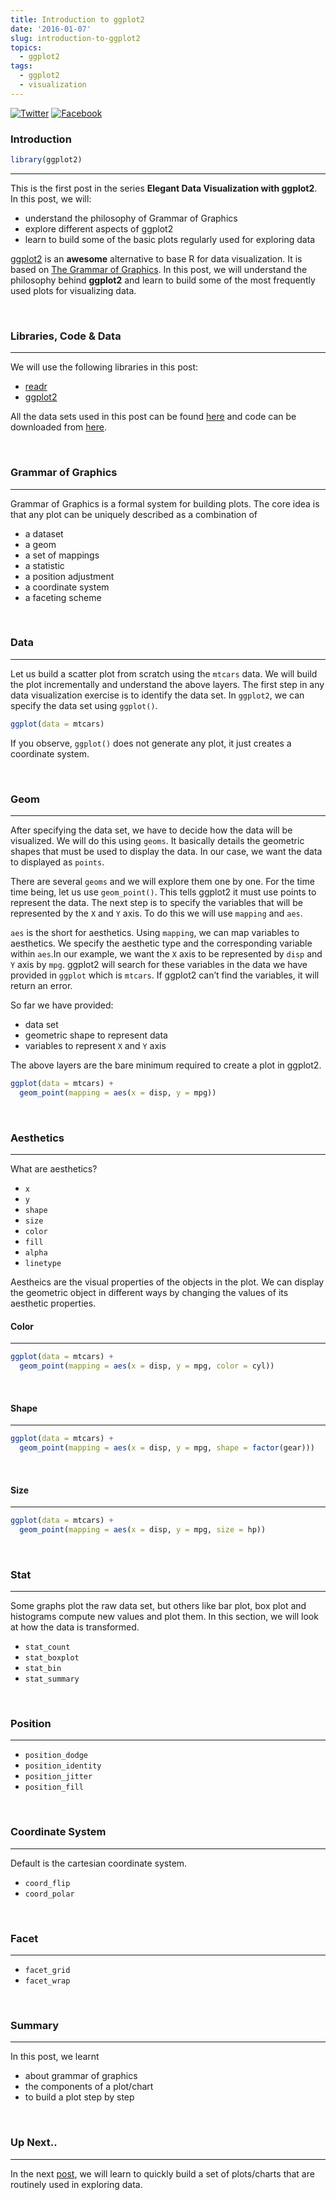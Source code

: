```yaml
---
title: Introduction to ggplot2
date: '2016-01-07'
slug: introduction-to-ggplot2
topics:
  - ggplot2
tags:
  - ggplot2
  - visualization
---
```


[![Twitter](http://i.imgur.com/tXSoThF.png)](https://twitter.com/login?redirect_after_login=%2Fhome%3Fstatus)
[![Facebook](http://i.imgur.com/P3YfQoD.png)](https://www.facebook.com/sharer/sharer.php?u=)

### Introduction

```r
library(ggplot2)
```

<hr>

This is the first post in the series **Elegant Data Visualization with ggplot2**. In this post, we will:

- understand the philosophy of Grammar of Graphics
- explore different aspects of ggplot2
- learn to build some of the basic plots regularly used for exploring data

[ggplot2](http://ggplot2.tidyverse.org/index.html) is an **awesome** alternative to base R for data visualization. It is based on [The Grammar of Graphics](http://www.springer.com/in/book/9780387245447). In this post, we will understand the philosophy behind **ggplot2** and learn to build some of the most frequently used plots for visualizing data. 

<br>

### Libraries, Code & Data

<hr>

We will use the following libraries in this post:

- [readr](http://readr.tidyverse.org/)
- [ggplot2](http://ggplot2.tidyverse.org/)

All the data sets used in this post can be found [here](https://github.com/rsquaredacademy/datasets) and code can be downloaded from [here](https://gist.github.com/rsquaredacademy/4bc7327c8e921657f90c5101e14a35a7).

<br>

### Grammar of Graphics

<hr>

Grammar of Graphics is a formal system for building plots. The core idea is that any plot can be uniquely described as a combination of

- a dataset
- a geom
- a set of mappings
- a statistic
- a position adjustment
- a coordinate system
- a faceting scheme

<br>

### Data

<hr>

Let us build a scatter plot from scratch using the `mtcars` data. We will build the plot incrementally and understand the above layers. The first step in any data visualization exercise is to identify the data set. In `ggplot2`, we can 
specify the data set using `ggplot()`.

```r
ggplot(data = mtcars) 
```

If you observe, `ggplot()` does not generate any plot, it just creates a coordinate system. 

<br>

### Geom

<hr>

After specifying the data set, we have to decide how the data will be visualized. We will do this using  `geoms`. It basically details the geometric shapes that must be used to display the data. In our case, we want the data to displayed as `points`. 

There are several `geoms` and we will explore them one by one. For the time time being, let us use `geom_point()`. This tells ggplot2 it must use points to represent the data. The next step is to specify the variables that will be represented by the `X` and `Y` axis. To do this we will use `mapping` and `aes`. 

`aes` is the short for aesthetics. Using `mapping`, we can map variables to aesthetics. We specify the aesthetic type and the corresponding variable within `aes`.In our example, we want the `X` axis to be represented by `disp` and `Y` axis by `mpg`. ggplot2 will search for these variables in the data we have provided in `ggplot` which is `mtcars`. If ggplot2 can't find the variables, it will return an error.

So far we have provided:

- data set
- geometric shape to represent data
- variables to represent `X` and `Y` axis

The above layers are the bare minimum required to create a plot in ggplot2.

```r
ggplot(data = mtcars) +
  geom_point(mapping = aes(x = disp, y = mpg))
```

<br>

### Aesthetics

<hr>

What are aesthetics?

- `x`
- `y`
- `shape`
- `size`
- `color`
- `fill`
- `alpha`
- `linetype`

Aestheics are the visual properties of the objects in the plot. We can display the geometric object in different ways by
changing the values of its aesthetic properties.

#### Color

<hr>

```r
ggplot(data = mtcars) +
  geom_point(mapping = aes(x = disp, y = mpg, color = cyl))
```

<br>

#### Shape

<hr>

```r
ggplot(data = mtcars) +
  geom_point(mapping = aes(x = disp, y = mpg, shape = factor(gear)))
```

<br>

#### Size

<hr>

```r
ggplot(data = mtcars) +
  geom_point(mapping = aes(x = disp, y = mpg, size = hp))
```

<br>

### Stat

<hr>

Some graphs plot the raw data set, but others like bar plot, box plot and histograms compute new values and plot them.
In this section, we will look at how the data is transformed. 

- `stat_count`
- `stat_boxplot`
- `stat_bin`
- `stat_summary`

<br>

### Position

<hr>

- `position_dodge`
- `position_identity`
- `position_jitter`
- `position_fill`

<br>

### Coordinate System

<hr>

Default is the cartesian coordinate system.

- `coord_flip`
- `coord_polar`

<br>

### Facet

<hr>

- `facet_grid`
- `facet_wrap`

<br>

### Summary

<hr>

In this post, we learnt 

- about grammar of graphics
- the components of a plot/chart
- to build a plot step by step 

<br>

### Up Next..

<hr>

In the next [post](https://rsquaredacademy.github.io/blog/post/ggplot2-quick-tour/), we will learn to quickly build a set of plots/charts that are routinely used in exploring data.

<br>